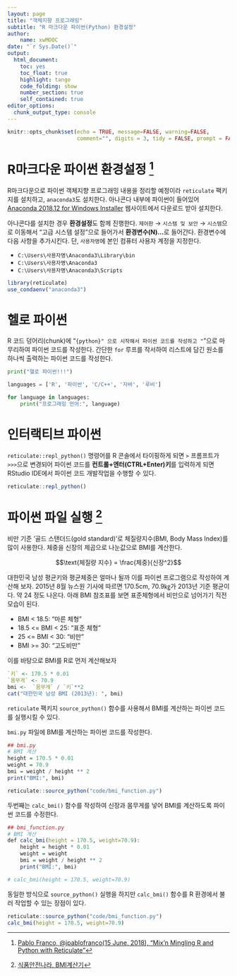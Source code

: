 ```yaml
---
layout: page
title: "객체지향 프로그래밍"
subtitle: "R 마크다운 파이썬(Python) 환경설정"
author:
    name: xwMOOC
date: "`r Sys.Date()`"
output:
  html_document: 
    toc: yes
    toc_float: true
    highlight: tango
    code_folding: show
    number_section: true
    self_contained: true
editor_options: 
  chunk_output_type: console
---
```


```r
knitr::opts_chunk$set(echo = TRUE, message=FALSE, warning=FALSE,
                      comment="", digits = 3, tidy = FALSE, prompt = FALSE, fig.align = 'center')


```

# R마크다운 파이썬 환경설정 [^rmarkdown-python] {#rmarkdown-python} 

[^rmarkdown-python]: [Pablo Franco, @jpablofranco(15 June, 2018), "Mix’n Mingling R and Python with Reticulate"](https://rpubs.com/jpfranco123/reticulate)

R마크다운으로 파이썬 객체지향 프로그래밍 내용을 정리할 예정이라 `reticulate` 팩키지를 설치하고,
`anaconda3`도 설치한다. 아나콘다 내부에 파이썬이 들어있어 [Anaconda 2018.12 for Windows Installer](https://www.anaconda.com/distribution/#download-section) 웹사이트에서 다운로드 받아 설치한다.

아나콘다를 설치한 경우 **환경설정**도 함께 진행한다. `제어판` &rarr; `시스템 및 보안` &rarr; `시스템`으로 이동해서 "고급 시스템 설정"으로 들어가서 **환경변수(N)...**로 들어간다. 환경변수에 다음 사항을 추가시킨다.
단, `사용자명`에 본인 컴퓨터 사용자 계정을 지정한다.

- `C:\Users\사용자명\Anaconda3\Library\bin`
- `C:\Users\사용자명\Anaconda3`
- `C:\Users\사용자명\Anaconda3\Scripts`

```r
library(reticulate)
use_condaenv("anaconda3")
```

# 헬로 파이썬 {#rmarkdown-python-hello-world} 

R 코드 덩어리(chunk)에 "```{python}" 으로 시작해서 파이썬 코드를 작성하고 "```"으로 마무리하여 파이썬 코드를 작성한다. 간단한 `for` 루프를 작서하여 리스트에 담긴 원소를 하나씩 출력하는 파이썬 코드를 작성한다.

```python
print("헬로 파이썬!!!")

languages = ['R', '파이썬', 'C/C++', '자바', '루비']

for language in languages:
    print("프로그래밍 언어:", language)
```


# 인터랙티브 파이썬 {#rmarkdown-python-repl} 

`reticulate::repl_python()` 명령어를 R 콘솔에서 타이핑하게 되면 `>` 프롬프트가 `>>>`으로 변경되어 파이썬 코드를 **컨트롤+엔터(CTRL+Enter)키**를 입력하게 되면 RStudio IDE에서 파이썬 코드 개발작업을 수행할 수 있다.

```r
reticulate::repl_python()
```

# 파이썬 파일 실행 [^BMI] {#rmarkdown-python-file} 

[^BMI]: [식품안전나라, BMI계산기](http://www.foodsafetykorea.go.kr/portal/healthyfoodlife/bmiCalcurator.do?menu_no=3071&menu_grp=MENU_NEW03)

비만 기준 '골드 스탠더드(gold standard)'로 체질량지수(BMI, Body Mass Index)를 많이 사용한다. 
체중을 신장의 제곱으로 나눈값으로 BMI를 계산한다.

$$\text{체질량 지수} = \frac{체중}{신장^2}$$

대한민국 남성 평균키와 평균체중은 얼마나 될까 이를 파이썬 프로그램으로 작성하여 계산해 보자.
2015년 8월 뉴스원 기사에 따르면 170.5cm, 70.9㎏가 2013년 기준 평균이다. 약 24 정도 나온다. 
아래 BMI 참조표를 보면 표준체형에서 비만으로 넘어가기 직전 모습이 된다.

- BMI < 18.5: "마른 체형"
- 18.5 <= BMI < 25: "표준 체형"
- 25 <= BMI < 30: "비만"
- BMI >= 30: "고도비만"

이를 바탕으로 BMI를 R로 먼저 계산해보자

```r
`키` <- 170.5 * 0.01 
`몸무게` <- 70.9
bmi <-  `몸무게` / `키`**2
cat("대한민국 남성 BMI (2013년): ", bmi)
```

`reticulate` 팩키지 `source_python()` 함수를 사용해서 BMI를 계산하는 파이썬 코드를 실행시킬 수 있다.

`bmi.py` 파일에 BMI를 계산하는 파이썬 코드를 작성한다.

```r
## bmi.py
# BMI 계산
height = 170.5 * 0.01 
weight = 70.9
bmi = weight / height ** 2
print("BMI:", bmi)
```

```r
reticulate::source_python("code/bmi_function.py")
```


두번째는 `calc_bmi()` 함수를 작성하여 신장과 몸무게를 넣어 BMI를 계산하도록 파이썬 코드를 수정한다.

```r
## bmi_function.py
# BMI 계산
def calc_bmi(height = 170.5, weight=70.9):
    height = height * 0.01 
    weight = weight
    bmi = weight / height ** 2
    print("BMI:", bmi)

# calc_bmi(height = 170.5, weight=70.9)
```

동일한 방식으로 `source_python()` 실행을 하지만 `calc_bmi()` 함수를 R 환경에서 불러 작업할 수 있는 장점이 있다.

```r
reticulate::source_python("code/bmi_function.py")
calc_bmi(height = 170.5, weight=70.9)
```


